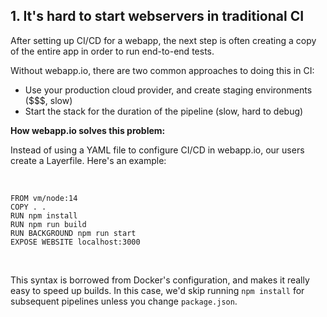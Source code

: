 ## 1. It's hard to start webservers in traditional CI

After setting up CI/CD for a webapp, the next step is often creating a copy of the entire app in order to run end-to-end tests.

Without webapp.io, there are two common approaches to doing this in CI:

- Use your production cloud provider, and create staging environments ($$$, slow)
- Start the stack for the duration of the pipeline (slow, hard to debug)

**How webapp.io solves this problem:**

Instead of using a YAML file to configure CI/CD in webapp.io, our users create a Layerfile. Here's an example:

<br/>

```Layerfile
FROM vm/node:14
COPY . .
RUN npm install
RUN npm run build
RUN BACKGROUND npm run start
EXPOSE WEBSITE localhost:3000
```

<br/>

This syntax is borrowed from Docker's configuration, and makes it really easy to speed up builds.
In this case, we'd skip running `npm install` for subsequent pipelines unless you change `package.json`.

<br />
